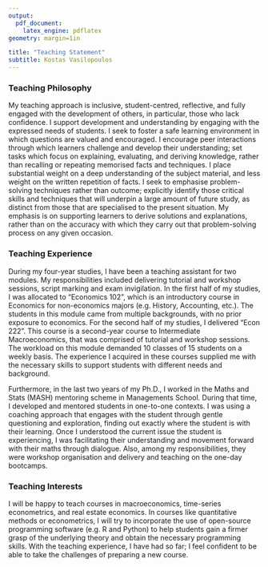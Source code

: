 ```yaml
---
output:
  pdf_document:
    latex_engine: pdflatex
geometry: margin=1in

title: "Teaching Statement"
subtitle: Kostas Vasilopoulos 
---
```


### Teaching Philosophy

My teaching approach is inclusive, student-centred, reflective, and fully engaged with the development of others, in particular, those who lack confidence. I support development and understanding by engaging with the expressed needs of students. I seek to foster a safe learning environment in which questions are valued and encouraged. I encourage peer interactions through which learners challenge and develop their understanding; set tasks which focus on explaining, evaluating, and deriving knowledge, rather than recalling or repeating memorised facts and techniques. I place substantial weight on a deep understanding of the subject material, and less weight on the written repetition of facts. I seek to emphasise problem-solving techniques rather than outcome; explicitly identify those critical skills and techniques that will underpin a large amount of future study, as distinct from those that are specialised to the present situation. My emphasis is on supporting learners to derive solutions and explanations, rather than on the accuracy with which they carry out that problem-solving process on any given occasion. 

### Teaching Experience

During my four-year studies, I have been a teaching assistant for two modules. My responsibilities included delivering tutorial and workshop sessions, script marking and exam invigilation. In the first half of my studies, I was allocated to “Economics 102”, which is an introductory course in Economics for non-economics majors (e.g. History, Accounting, etc.). The students in this module came from multiple backgrounds, with no prior exposure to economics. For the second half of my studies, I delivered “Econ 222”. This course is a second-year course to Intermediate Macroeconomics, that was comprised of tutorial and workshop sessions. The workload on this module demanded 10 classes of 15 students on a weekly basis. The experience I acquired in these courses supplied me with the necessary skills to support students with different needs and background.

Furthermore, in the last two years of my Ph.D., I worked in the Maths and Stats (MASH) mentoring scheme in Managements School. During that time, I developed and mentored students in one-to-one contexts. I was using a coaching approach that engages with the student through gentle questioning and exploration, finding out exactly where the student is with their learning. Once I understood the current issue the student is experiencing, I was facilitating their understanding and movement forward with their maths through dialogue. Also, among my responsibilities, they were workshop organisation and delivery and teaching on the one-day bootcamps.

### Teaching Interests

I will be happy to teach courses in macroeconomics, time-series econometrics, and real estate economics. In courses like quantitative methods or econometrics, I will try to incorporate the use of open-source programming software (e.g. R and Python) to help students gain a firmer grasp of the underlying theory and obtain the necessary programming skills. With the teaching experience, I have had so far; I feel confident to be able to take the challenges of preparing a new course.
